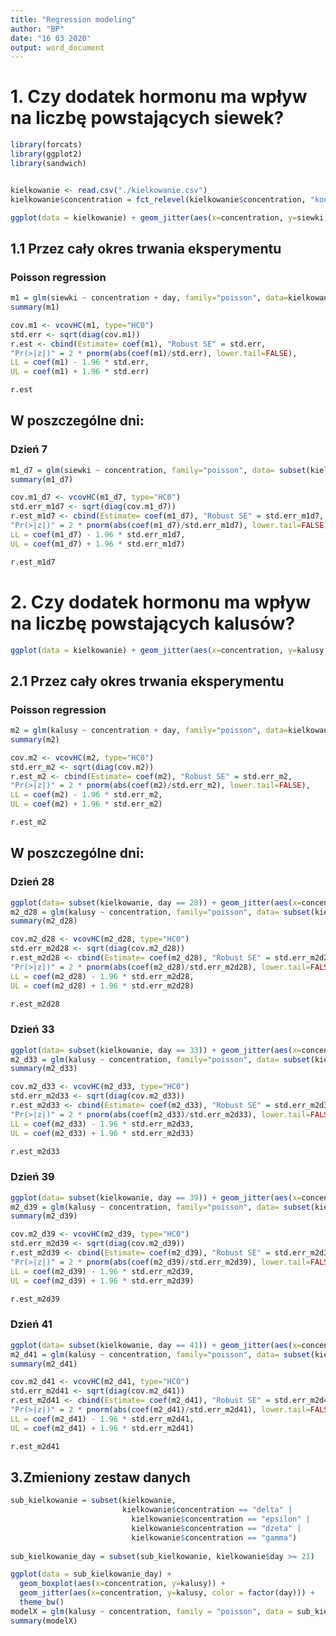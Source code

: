 ```yaml
---
title: "Regression modeling"
author: "BP"
date: "16 03 2020"
output: word_document
---
```


# 1. Czy dodatek hormonu ma wpływ na liczbę powstających siewek?

```r
library(forcats)
library(ggplot2)
library(sandwich)


kielkowanie <- read.csv("./kielkowanie.csv")
kielkowanie$concentration = fct_relevel(kielkowanie$concentration, "kontrola", "alfa")

ggplot(data = kielkowanie) + geom_jitter(aes(x=concentration, y=siewki, color = factor(day))) + geom_boxplot(aes(x=concentration, y=siewki))
```

## 1.1 Przez cały okres trwania eksperymentu

### Poisson regression

```r
m1 = glm(siewki ~ concentration + day, family="poisson", data=kielkowanie)
summary(m1)

cov.m1 <- vcovHC(m1, type="HC0")
std.err <- sqrt(diag(cov.m1))
r.est <- cbind(Estimate= coef(m1), "Robust SE" = std.err,
"Pr(>|z|)" = 2 * pnorm(abs(coef(m1)/std.err), lower.tail=FALSE),
LL = coef(m1) - 1.96 * std.err,
UL = coef(m1) + 1.96 * std.err)

r.est
```

## W poszczególne dni:

### Dzień 7

```r
m1_d7 = glm(siewki ~ concentration, family="poisson", data= subset(kielkowanie, day == 7))
summary(m1_d7)

cov.m1_d7 <- vcovHC(m1_d7, type="HC0")
std.err_m1d7 <- sqrt(diag(cov.m1_d7))
r.est_m1d7 <- cbind(Estimate= coef(m1_d7), "Robust SE" = std.err_m1d7,
"Pr(>|z|)" = 2 * pnorm(abs(coef(m1_d7)/std.err_m1d7), lower.tail=FALSE),
LL = coef(m1_d7) - 1.96 * std.err_m1d7,
UL = coef(m1_d7) + 1.96 * std.err_m1d7)

r.est_m1d7
```

# 2. Czy dodatek hormonu ma wpływ na liczbę powstających kalusów?

```r
ggplot(data = kielkowanie) + geom_jitter(aes(x=concentration, y=kalusy, color = factor(day))) + geom_boxplot(aes(x=concentration, y=kalusy))
```

## 2.1 Przez cały okres trwania eksperymentu

### Poisson regression

```r
m2 = glm(kalusy ~ concentration + day, family="poisson", data=kielkowanie)
summary(m2)

cov.m2 <- vcovHC(m2, type="HC0")
std.err_m2 <- sqrt(diag(cov.m2))
r.est_m2 <- cbind(Estimate= coef(m2), "Robust SE" = std.err_m2,
"Pr(>|z|)" = 2 * pnorm(abs(coef(m2)/std.err_m2), lower.tail=FALSE),
LL = coef(m2) - 1.96 * std.err_m2,
UL = coef(m2) + 1.96 * std.err_m2)

r.est_m2
```

## W poszczególne dni:

### Dzień 28

```r
ggplot(data= subset(kielkowanie, day == 28)) + geom_jitter(aes(x=concentration, y=kalusy))
m2_d28 = glm(kalusy ~ concentration, family="poisson", data= subset(kielkowanie, day == 28))
summary(m2_d28)

cov.m2_d28 <- vcovHC(m2_d28, type="HC0")
std.err_m2d28 <- sqrt(diag(cov.m2_d28))
r.est_m2d28 <- cbind(Estimate= coef(m2_d28), "Robust SE" = std.err_m2d28,
"Pr(>|z|)" = 2 * pnorm(abs(coef(m2_d28)/std.err_m2d28), lower.tail=FALSE),
LL = coef(m2_d28) - 1.96 * std.err_m2d28,
UL = coef(m2_d28) + 1.96 * std.err_m2d28)

r.est_m2d28
```

### Dzień 33

```r
ggplot(data= subset(kielkowanie, day == 33)) + geom_jitter(aes(x=concentration, y=kalusy))
m2_d33 = glm(kalusy ~ concentration, family="poisson", data= subset(kielkowanie, day == 33))
summary(m2_d33)

cov.m2_d33 <- vcovHC(m2_d33, type="HC0")
std.err_m2d33 <- sqrt(diag(cov.m2_d33))
r.est_m2d33 <- cbind(Estimate= coef(m2_d33), "Robust SE" = std.err_m2d33,
"Pr(>|z|)" = 2 * pnorm(abs(coef(m2_d33)/std.err_m2d33), lower.tail=FALSE),
LL = coef(m2_d33) - 1.96 * std.err_m2d33,
UL = coef(m2_d33) + 1.96 * std.err_m2d33)

r.est_m2d33
```

### Dzień 39

```r
ggplot(data= subset(kielkowanie, day == 39)) + geom_jitter(aes(x=concentration, y=kalusy))
m2_d39 = glm(kalusy ~ concentration, family="poisson", data= subset(kielkowanie, day == 39))
summary(m2_d39)

cov.m2_d39 <- vcovHC(m2_d39, type="HC0")
std.err_m2d39 <- sqrt(diag(cov.m2_d39))
r.est_m2d39 <- cbind(Estimate= coef(m2_d39), "Robust SE" = std.err_m2d39,
"Pr(>|z|)" = 2 * pnorm(abs(coef(m2_d39)/std.err_m2d39), lower.tail=FALSE),
LL = coef(m2_d39) - 1.96 * std.err_m2d39,
UL = coef(m2_d39) + 1.96 * std.err_m2d39)

r.est_m2d39
```

### Dzień 41

```r
ggplot(data= subset(kielkowanie, day == 41)) + geom_jitter(aes(x=concentration, y=kalusy))
m2_d41 = glm(kalusy ~ concentration, family="poisson", data= subset(kielkowanie, day == 41))
summary(m2_d41)

cov.m2_d41 <- vcovHC(m2_d41, type="HC0")
std.err_m2d41 <- sqrt(diag(cov.m2_d41))
r.est_m2d41 <- cbind(Estimate= coef(m2_d41), "Robust SE" = std.err_m2d41,
"Pr(>|z|)" = 2 * pnorm(abs(coef(m2_d41)/std.err_m2d41), lower.tail=FALSE),
LL = coef(m2_d41) - 1.96 * std.err_m2d41,
UL = coef(m2_d41) + 1.96 * std.err_m2d41)

r.est_m2d41
```

## 3.Zmieniony zestaw danych

```r
sub_kielkowanie = subset(kielkowanie,
                         kielkowanie$concentration == "delta" | 
                           kielkowanie$concentration == "epsilon" |
                           kielkowanie$concentration == "dzeta" |
                           kielkowanie$concentration == "gamma")
  
sub_kielkowanie_day = subset(sub_kielkowanie, kielkowanie$day >= 21)

ggplot(data = sub_kielkowanie_day) +
  geom_boxplot(aes(x=concentration, y=kalusy)) + 
  geom_jitter(aes(x=concentration, y=kalusy, color = factor(day))) +
  theme_bw()
modelX = glm(kalusy ~ concentration, family = "poisson", data = sub_kielkowanie_day)
summary(modelX)
```